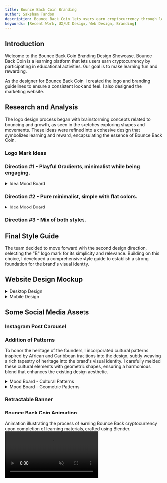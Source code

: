 ```yaml
---
title: Bounce Back Coin Branding 
author: Saksham Tandon
description: Bounce Back Coin lets users earn cryptocurrency through learning. I designed the logo, branding guidelines, and website.
keywords: [Recent Work, UX/UI Design, Web Design, Branding] 
---
```

## Introduction

Welcome to the Bounce Back Coin Branding Design Showcase. Bounce Back Coin is a learning platform that lets users earn cryptocurrency by participating in educational activities. Our goal is to make learning fun and rewarding.

As the designer for Bounce Back Coin, I created the logo and branding guidelines to ensure a consistent look and feel. I also designed the marketing website.

## Research and Analysis

The logo design process began with brainstorming concepts related to bouncing and growth, as seen in the sketches exploring shapes and movements. These ideas were refined into a cohesive design that symbolizes learning and reward, encapsulating the essence of Bounce Back Coin.

### Logo Mark Ideas

<ImageViewer imageUrl="/images/bb-coin-branding/logo-mark-ideas.png" altText="Sketches" />
<ImageViewer imageUrl="/images/bb-coin-branding/logo-mark-ideas-2.png" altText="Sketches" />

### Direction #1 - Playful Gradients, minimalist while being engaging.

<details>
  <summary>Idea Mood Board</summary>
  <div style={{ paddingLeft: '1rem' }}>
    <ImageViewer imageUrl="/images/bb-coin-branding/mood-board-1.png" altText="Mood Board" />
  </div>
</details>

<ImageViewer imageUrl="/images/bb-coin-branding/style-scape-1.png" altText="Style Scape" />

### Direction #2 - Pure minimalist, simple with flat colors.

<details>
  <summary>Idea Mood Board</summary>
  <div style={{ paddingLeft: '1rem' }}>
    <ImageViewer imageUrl="/images/bb-coin-branding/mood-board-2.png" altText="Mood Board" />
  </div>
</details>

<ImageViewer imageUrl="/images/bb-coin-branding/style-scape-2.png" altText="Style Scape" />

### Direction #3 - Mix of both styles.

<ImageViewer imageUrl="/images/bb-coin-branding/style-scape-3.png" altText="Style Scape" />

## Final Style Guide

The team decided to move forward with the second design direction, selecting the "B" logo mark for its simplicity and relevance. Building on this choice, I developed a comprehensive style guide to establish a strong foundation for the brand's visual identity.

<ImageViewer imageUrl="/images/bb-coin-branding/final-style-guide.png" altText="Final Style Guide" />

## Website Design Mockup
<ImageViewer imageUrl="/images/bb-coin-branding/website-mock.png" altText="Final Style Guide" />

<details>
  <summary>Desktop Design</summary>
  <div style={{ paddingLeft: '1rem' }}>
    <ImageViewer imageUrl="/images/bb-coin-branding/web-desktop.png" altText="Desktop Design" />
  </div>
</details>

<details>
  <summary>Mobile Design</summary>
  <div style={{ paddingLeft: '1rem' }}>
    <ImageViewer imageUrl="/images/bb-coin-branding/web-mobile.png" altText="Mobile Design" />
  </div>
</details>

## Some Social Media Assets

### Instagram Post Carousel

<ImageViewer imageUrl="/images/bb-coin-branding/insta-carousel.png" altText="Instagram Carousel" />

### Addition of Patterns

To honor the heritage of the founders, I incorporated cultural patterns inspired by African and Caribbean traditions into the design, subtly weaving a rich tapestry of heritage into the brand's visual identity. I carefully melded these cultural elements with geometric shapes, ensuring a harmonious blend that enhances the existing design aesthetic.

<details>
  <summary>Mood Board - Cultural Patterns</summary>
  <div style={{ paddingLeft: '1rem' }}>
    <ImageViewer imageUrl="/images/bb-coin-branding/cultural-patterns.png" altText="Cultural Patterns" />
  </div>
</details>

<details>
  <summary>Mood Board - Geometric Patterns</summary>
  <div style={{ paddingLeft: '1rem' }}>
    <ImageViewer imageUrl="/images/bb-coin-branding/geometric-patterns.png" altText="Geometric Patterns" />
  </div>
</details>

<ImageViewer imageUrl="/images/bb-coin-branding/final-patterns.png" altText="Final Patterns" />

### Retractable Banner

<ImageViewer imageUrl="/images/bb-coin-branding/retractable-banners.png" altText="Retractable Banner" />

### Bounce Back Coin Animation

Animation illustrating the process of earning Bounce Back cryptocurrency upon completion of learning materials, crafted using Blender.
<video autoPlay loop playsInline muted preload='auto'>
<source src = "/images/bb-coin-branding/bb-coin-animation.mp4"/>
</video>

